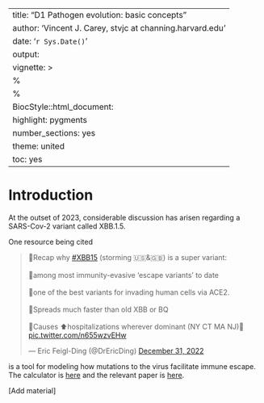 
---
title: "D1 Pathogen evolution: basic concepts"
author: 'Vincent J. Carey, stvjc at channing.harvard.edu'
date: '`r Sys.Date()`'
output:
vignette: >
  %\VignetteEngine{knitr::rmarkdown}
  %\VignetteIndexEntry{D1 Pathogen evolution: basic concepts}
  BiocStyle::html_document:
    highlight: pygments
    number_sections: yes
    theme: united
    toc: yes
---

# Introduction

At the outset of 2023, considerable discussion has arisen
regarding a SARS-Cov-2 variant called XBB.1.5.

One resource being cited 

<blockquote class="twitter-tweet"><p lang="en" dir="ltr">📝Recap why <a href="https://twitter.com/hashtag/XBB15?src=hash&amp;ref_src=twsrc%5Etfw">#XBB15</a> (storming 🇺🇸&amp;🇬🇧) is a super variant:<br><br>📍among most immunity-evasive ‘escape variants’ to date<br><br>📍one of the best variants for invading human cells via ACE2.<br><br>📍Spreads much faster than old XBB or BQ<br><br>📍Causes ⬆️hospitalizations wherever dominant (NY CT MA NJ)🧵 <a href="https://t.co/n655wzvEHw">pic.twitter.com/n655wzvEHw</a></p>&mdash; Eric Feigl-Ding (@DrEricDing) <a href="https://twitter.com/DrEricDing/status/1609320112582021120?ref_src=twsrc%5Etfw">December 31, 2022</a></blockquote> <script async src="https://platform.twitter.com/widgets.js" charset="utf-8"></script>

is a tool for modeling
how mutations to the virus facilitate immune escape.
The calculator is [here](https://jbloomlab.github.io/SARS2_RBD_Ab_escape_maps/escape-calc/)
and the relevant paper is [here](https://doi.org/10.1093/ve/veac021).

[Add material]

